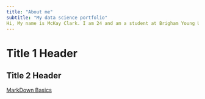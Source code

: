 ```yaml
---
title: "About me"
subtitle: "My data science portfolio"
Hi, My name is McKay Clark. I am 24 and am a student at Brigham Young University Idaho who is trying to figure out what to study that relates to coding and computers. I'm currently looking into software engineering or web development, but I am open to the many other options offered here as well. I love to play guitar, sing, be outside and play video games. I currently work as a sales associate in the men's department for Dillards in Idaho Falls.
---
```


# Title 1 Header
## Title 2 Header

[MarkDown Basics](https://quarto.org/docs/authoring/markdown-basics.html#links-images)

